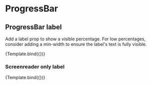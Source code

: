 

<Meta title="Components/ProgressBar/Label" component={ProgressBar} />


# ProgressBar

## ProgressBar label

Add a label prop to show a visible percentage. For low percentages, consider adding a min-width to ensure the label's text is fully visible.

<Canvas>
  <Story name="With Label" args={{ now: 60, label: '60%' }}>
    {Template.bind({})}
  </Story>
</Canvas>

### Screenreader only label

<Canvas>
  <Story
    name="Screenreader only label"
    args={{ now: 60, label: '60%', visuallyHidden: true }}
  >
    {Template.bind({})}
  </Story>
</Canvas>

